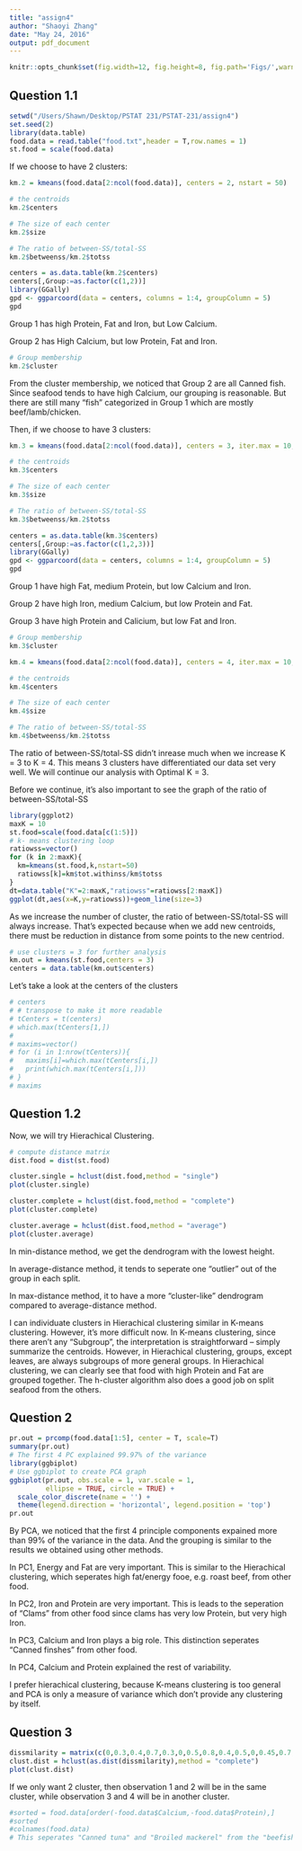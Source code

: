 ```yaml
---
title: "assign4"
author: "Shaoyi Zhang"
date: "May 24, 2016"
output: pdf_document
---
```

```r
knitr::opts_chunk$set(fig.width=12, fig.height=8, fig.path='Figs/',warning=FALSE)
```


## Question 1.1
```r
setwd("/Users/Shawn/Desktop/PSTAT 231/PSTAT-231/assign4")
set.seed(2)
library(data.table)
food.data = read.table("food.txt",header = T,row.names = 1)
st.food = scale(food.data)
```

If we choose to have 2 clusters:

```r
km.2 = kmeans(food.data[2:ncol(food.data)], centers = 2, nstart = 50)

# the centroids
km.2$centers

# The size of each center
km.2$size

# The ratio of between-SS/total-SS
km.2$betweenss/km.2$totss
```

```r
centers = as.data.table(km.2$centers)
centers[,Group:=as.factor(c(1,2))]
library(GGally)
gpd <- ggparcoord(data = centers, columns = 1:4, groupColumn = 5)
gpd
```

Group 1 has high Protein, Fat and Iron, but Low Calcium.

Group 2 has High Calcium, but low Protein, Fat and Iron.

```r
# Group membership
km.2$cluster
```

From the cluster membership, we noticed that Group 2 are all Canned fish. Since seafood tends to have high Calcium, our grouping is reasonable. But there are still many "fish" categorized in Group 1 which are mostly beef/lamb/chicken.


Then, if we choose to have 3 clusters:

```r
km.3 = kmeans(food.data[2:ncol(food.data)], centers = 3, iter.max = 10, nstart = 50)

# the centroids
km.3$centers

# The size of each center
km.3$size

# The ratio of between-SS/total-SS
km.3$betweenss/km.2$totss
```

```r
centers = as.data.table(km.3$centers)
centers[,Group:=as.factor(c(1,2,3))]
library(GGally)
gpd <- ggparcoord(data = centers, columns = 1:4, groupColumn = 5)
gpd
```

Group 1 have high Fat, medium Protein, but low Calcium and Iron.

Group 2 have high Iron, medium Calcium, but low Protein and Fat.

Group 3 have high Protein and Calicium, but low Fat and Iron.


```r
# Group membership
km.3$cluster
```


```r
km.4 = kmeans(food.data[2:ncol(food.data)], centers = 4, iter.max = 10, nstart = 50)

# the centroids
km.4$centers

# The size of each center
km.4$size

# The ratio of between-SS/total-SS
km.4$betweenss/km.2$totss
```

The ratio of between-SS/total-SS didn't inrease much when we increase K = 3 to K = 4. This means 3 clusters have differentiated our data set very well. We will continue our analysis with Optimal K = 3.

Before we continue, it's also important to see the graph of the ratio of between-SS/total-SS

```r
library(ggplot2)
maxK = 10
st.food=scale(food.data[c(1:5)])
# k- means clustering loop
ratiowss=vector()
for (k in 2:maxK){
  km=kmeans(st.food,k,nstart=50)
  ratiowss[k]=km$tot.withinss/km$totss
}
dt=data.table("K"=2:maxK,"ratiowss"=ratiowss[2:maxK])
ggplot(dt,aes(x=K,y=ratiowss))+geom_line(size=3)
```

As we increase the number of cluster, the ratio of between-SS/total-SS will always increase. That's expected because when we add new centroids, there must be reduction in distance from some points to the new centriod.

```r
# use clusters = 3 for further analysis
km.out = kmeans(st.food,centers = 3)
centers = data.table(km.out$centers)
```

Let's take a look at the centers of the clusters

```r
# centers
# # transpose to make it more readable
# tCenters = t(centers)
# which.max(tCenters[1,])
# 
# maxims=vector()
# for (i in 1:nrow(tCenters)){
#   maxims[i]=which.max(tCenters[i,])
#   print(which.max(tCenters[i,]))
# }
# maxims
```


## Question 1.2

Now, we will try Hierachical Clustering.

```r
# compute distance matrix
dist.food = dist(st.food)

cluster.single = hclust(dist.food,method = "single")
plot(cluster.single)

cluster.complete = hclust(dist.food,method = "complete")
plot(cluster.complete)

cluster.average = hclust(dist.food,method = "average")
plot(cluster.average)
```

In min-distance method, we get the dendrogram with the lowest height.

In average-distance method, it tends to seperate one "outlier" out of the group in each split.

In max-distance method, it to have a more "cluster-like" dendrogram compared to average-distance method.

I can individuate clusters in Hierachical clustering similar in K-means clustering. However, it's more difficult now. In K-means clustering, since there aren't any "Subgroup", the interpretation is straightforward -- simply summarize the centroids. However, in Hierachical clustering, groups, except leaves, are always subgroups of more general groups. In Hierachical clustering, we can clearly see that food with high Protein and Fat are grouped together. The h-cluster algorithm also does a good job on split seafood from the others.

## Question 2
```r
pr.out = prcomp(food.data[1:5], center = T, scale=T)
summary(pr.out)
# The first 4 PC explained 99.97% of the variance
library(ggbiplot)
# Use ggbiplot to create PCA graph
ggbiplot(pr.out, obs.scale = 1, var.scale = 1, 
         ellipse = TRUE, circle = TRUE) +
  scale_color_discrete(name = '') +
  theme(legend.direction = 'horizontal', legend.position = 'top')
pr.out
```

By PCA, we noticed that the first 4 principle components expained more than 99% of the variance in the data. And the grouping is similar to the results we obtained using other methods.

In PC1, Energy and Fat are very important. This is similar to the Hierachical clustering, which seperates high fat/energy fooe, e.g. roast beef, from other food.

In PC2, Iron and Protein are very important. This is leads to the seperation of "Clams" from other food since clams has very low Protein, but very high Iron.

In PC3, Calcium and Iron plays a big role. This distinction seperates "Canned finshes" from other food.

In PC4, Calcium and Protein explained the rest of variability.

I prefer hierachical clustering, because K-means clustering is too general and PCA is only a measure of variance which don't provide any clustering by itself.

## Question 3
```r
dissmilarity = matrix(c(0,0.3,0.4,0.7,0.3,0,0.5,0.8,0.4,0.5,0,0.45,0.7,0.8,0.45,0),nrow = 4)
clust.dist = hclust(as.dist(dissmilarity),method = "complete")
plot(clust.dist)
```

If we only want 2 cluster, then observation 1 and 2 will be in the same cluster, while observation 3 and 4 will be in another cluster.

```r
#sorted = food.data[order(-food.data$Calcium,-food.data$Protein),]
#sorted
#colnames(food.data)
# This seperates "Canned tuna" and "Broiled mackerel" from the "beefish" food. Tuna and mackerel were originally clusterd with beef and pork because they have low Calcium and iron. However, if the Protein
```
